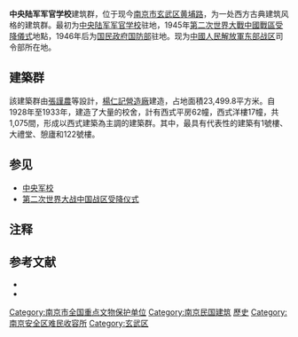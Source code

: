 {{文物保护单位
| 级别 = 全国
| Cat = 南京市全国重点文物保护单位
| 省区市 = 江苏省
| 名称 = 中央陆军军官学校旧址
| 图片 = [[File:Japanese_surrender_in_Nanjing.jpg|250px]]<br>1945年9月9日南京中央陆军军官学校礼堂，中国战区受降仪式
| 编号 = 7-1712-5-105
| 分类 = 近现代重要史迹及代表性建筑
| 时代 = 1928年
| 所在 = [[南京市|南京市]][[玄武区|玄武区]]
| 登录 = 2013年3月
}}
'''中央陆军军官学校'''建筑群，位于现今[[南京市|南京市]][[玄武区|玄武区]][[黄埔路|黄埔路]]，为一处西方古典建筑风格的建筑群。最初为[[中央军校|中央陆军军官学校]]驻地，1945年[[第二次世界大戰中國戰區受降儀式|第二次世界大戰中國戰區受降儀式]]地點，1946年后为[[国民政府|国民政府]][[中华民国国防部|国防部]]驻地。现为[[中國人民解放軍|中國人民解放軍]][[中国人民解放军东部战区|东部战区]]司令部所在地。

==建築群==
該建築群由[[張謹農|張謹農]]等設計，[[楊仁記營造廠|楊仁記營造廠]]建造，占地面積23,499.8平方米。自1928年至1933年，建造了大量的校舍，計有西式平房62幢，西式洋樓17幢，共1,075間，形成以西式建築為主調的建築群。其中，最具有代表性的建築有1號樓、大禮堂、憩廬和122號樓。

==参见==
*[[中央军校|中央军校]]
*[[第二次世界大战中国战区受降仪式|第二次世界大战中国战区受降仪式]]

==注释==
<div class="references-small">
<references group="注"/>
</div>

==参考文献==
<div class="references-small">
<references group="参"/>
</div>
*{{cite web|url=http://www.jllib.cn:8080/c/njmb/b/54762746|title=原陆军学校建筑群|publisher=金陵图书馆|accessdate=2009-05-15|deadurl=yes|archiveurl=https://web.archive.org/web/20070426231052/http://www.jllib.cn:8080/c/njmb/b/54762746|archivedate=2007-04-26}}
*{{cite web|url=http://www.njmgjz.cn/xzjz/b227|title=国民政府国防部|publisher=南京民国建筑网|accessdate=2009-05-16|dead-url=yes|archive-url=https://web.archive.org/web/20160403100634/http://www.njmgjz.cn/xzjz/b227/|archive-date=2016-04-03}}

{{南京安全区|nocat}}
{{南京民國建築}}
{{江苏全国重点文物保护单位|nocat}}

[[Category:南京市全国重点文物保护单位|Category:南京市全国重点文物保护单位]]
[[Category:南京民国建筑|Category:南京民国建筑]]
[[Category:中華民國陸軍軍官學校校史|歷史]]
[[Category:南京安全区难民收容所|Category:南京安全区难民收容所]]
[[Category:玄武区|Category:玄武区]]